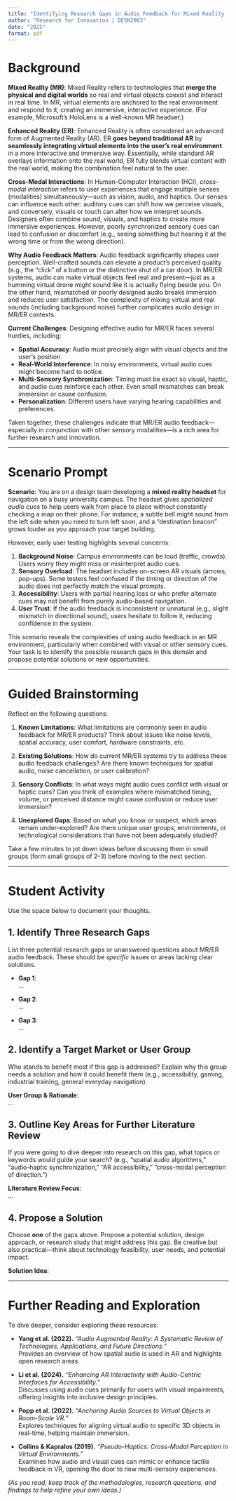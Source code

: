 ```yaml
---
title: "Identifying Research Gaps in Audio Feedback for Mixed Reality (MR) and Enhanced Reality (ER)"
author: "Research for Innovation | DESN2003"
date: "2025"
format: pdf
---
```


# Background

**Mixed Reality (MR)**: Mixed Reality refers to technologies that **merge the physical and digital worlds** so real and virtual objects coexist and interact in real time. In MR, virtual elements are anchored to the real environment and respond to it, creating an immersive, interactive experience. (For example, Microsoft’s HoloLens is a well-known MR headset.)

**Enhanced Reality (ER)**: Enhanced Reality is often considered an advanced form of Augmented Reality (AR). ER **goes beyond traditional AR** by **seamlessly integrating virtual elements into the user’s real environment** in a more interactive and immersive way. Essentially, while standard AR overlays information onto the real world, ER fully blends virtual content with the real world, making the combination feel natural to the user.

**Cross-Modal Interactions**: In Human-Computer Interaction (HCI), *cross-modal interaction* refers to user experiences that engage multiple senses (modalities) simultaneously—such as vision, audio, and haptics. Our senses can influence each other: auditory cues can shift how we perceive visuals, and conversely, visuals or touch can alter how we interpret sounds. Designers often combine sound, visuals, and haptics to create more immersive experiences. However, poorly synchronized sensory cues can lead to confusion or discomfort (e.g., seeing something but hearing it at the wrong time or from the wrong direction).

**Why Audio Feedback Matters**: Audio feedback significantly shapes user perception. Well-crafted sounds can elevate a product’s perceived quality (e.g., the “click” of a button or the distinctive shut of a car door). In MR/ER systems, audio can make virtual objects feel real and present—just as a humming virtual drone might sound like it is actually flying beside you. On the other hand, mismatched or poorly designed audio breaks immersion and reduces user satisfaction. The complexity of mixing virtual and real sounds (including background noise) further complicates audio design in MR/ER contexts.

**Current Challenges**: Designing effective audio for MR/ER faces several hurdles, including:

- **Spatial Accuracy**: Audio must precisely align with visual objects and the user’s position.
- **Real-World Interference**: In noisy environments, virtual audio cues might become hard to notice.
- **Multi-Sensory Synchronization**: Timing must be exact so visual, haptic, and audio cues reinforce each other. Even small mismatches can break immersion or cause confusion.
- **Personalization**: Different users have varying hearing capabilities and preferences.

Taken together, these challenges indicate that MR/ER audio feedback—especially in conjunction with other sensory modalities—is a rich area for further research and innovation.

---

# Scenario Prompt

**Scenario**: You are on a design team developing a **mixed reality headset** for navigation on a busy university campus. The headset gives *spatialized audio cues* to help users walk from place to place without constantly checking a map on their phone. For instance, a subtle bell might sound from the left side when you need to turn left soon, and a “destination beacon” grows louder as you approach your target building.

However, early user testing highlights several concerns:

1. **Background Noise**: Campus environments can be loud (traffic, crowds). Users worry they might miss or misinterpret audio cues.
2. **Sensory Overload**: The headset includes on-screen AR visuals (arrows, pop-ups). Some testers feel confused if the timing or direction of the audio does not perfectly match the visual prompts.
3. **Accessibility**: Users with partial hearing loss or who prefer alternate cues may not benefit from purely audio-based navigation.
4. **User Trust**: If the audio feedback is inconsistent or unnatural (e.g., slight mismatch in directional sound), users hesitate to follow it, reducing confidence in the system.

This scenario reveals the complexities of using audio feedback in an MR environment, particularly when combined with visual or other sensory cues. Your task is to identify the possible research gaps in this domain and propose potential solutions or new opportunities.

---

# Guided Brainstorming

Reflect on the following questions:

1. **Known Limitations**: What limitations are commonly seen in audio feedback for MR/ER products? Think about issues like noise levels, spatial accuracy, user comfort, hardware constraints, etc.

2. **Existing Solutions**: How do current MR/ER systems try to address these audio feedback challenges? Are there known techniques for spatial audio, noise cancellation, or user calibration?

3. **Sensory Conflicts**: In what ways might audio cues conflict with visual or haptic cues? Can you think of examples where mismatched timing, volume, or perceived distance might cause confusion or reduce user immersion?

4. **Unexplored Gaps**: Based on what you know or suspect, which areas remain under-explored? Are there unique user groups, environments, or technological considerations that have not been adequately studied?

Take a few minutes to jot down ideas before discussing them in small groups (form small groups of 2-3) before moving to the next section.

---

# Student Activity

Use the space below to document your thoughts.

## 1. Identify Three Research Gaps

List three potential research gaps or unanswered questions about MR/ER audio feedback. These should be *specific* issues or areas lacking clear solutions.

- **Gap 1**:  
  ...

- **Gap 2**:  
  ...

- **Gap 3**:  
  ...


## 2. Identify a Target Market or User Group

Who stands to benefit most if this gap is addressed? Explain why this group needs a solution and how it could benefit them (e.g., accessibility, gaming, industrial training, general everyday navigation).

**User Group & Rationale**:  
...

## 3. Outline Key Areas for Further Literature Review

If you were going to dive deeper into research on this gap, what topics or keywords would guide your search? (e.g., “spatial audio algorithms,” “audio-haptic synchronization,” “AR accessibility,” “cross-modal perception of direction.”)

**Literature Review Focus**:  
...

## 4. Propose a Solution

Choose **one** of the gaps above. Propose a potential solution, design approach, or research study that might address this gap. Be creative but also practical—think about technology feasibility, user needs, and potential impact.

**Solution Idea**:  

---

# Further Reading and Exploration

To dive deeper, consider exploring these resources:

- **Yang et al. (2022).** *“Audio Augmented Reality: A Systematic Review of Technologies, Applications, and Future Directions.”*  
  Provides an overview of how spatial audio is used in AR and highlights open research areas.

- **Li et al. (2024).** *“Enhancing AR Interactivity with Audio-Centric Interfaces for Accessibility.”*  
  Discusses using audio cues primarily for users with visual impairments, offering insights into inclusive design principles.

- **Popp et al. (2022).** *“Anchoring Audio Sources to Virtual Objects in Room-Scale VR.”*  
  Explores techniques for aligning virtual audio to specific 3D objects in real-time, helping maintain immersion.

- **Collins & Kapralos (2019).** *“Pseudo-Haptics: Cross-Modal Perception in Virtual Environments.”*  
  Examines how audio and visual cues can mimic or enhance tactile feedback in VR, opening the door to new multi-sensory experiences.

*(As you read, keep track of the methodologies, research questions, and findings to help refine your own ideas.)*